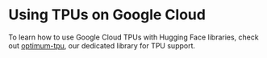 # Using TPUs on Google Cloud

To learn how to use Google Cloud TPUs with Hugging Face libraries, check out [optimum-tpu](https://huggingface.co/docs/optimum-tpu), our dedicated library for TPU support.